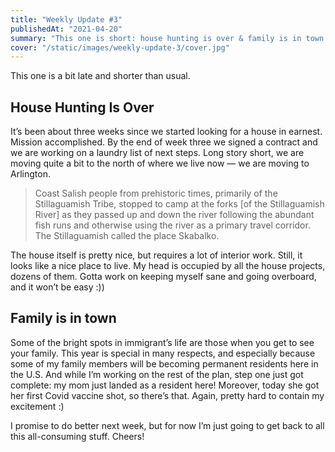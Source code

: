 ```yaml
---
title: "Weekly Update #3"
publishedAt: "2021-04-20"
summary: "This one is short: house hunting is over & family is in town!"
cover: "/static/images/weekly-update-3/cover.jpg"
---
```


This one is a bit late and shorter than usual. 

## House Hunting Is Over

It’s been about three weeks since we started looking for a house in earnest. Mission accomplished. By the end of week three we signed a contract and we are working on a laundry list of next steps. Long story short, we are moving quite a bit to the north of where we live now — we are moving to Arlington. 

> Coast Salish people from prehistoric times, primarily of the Stillaguamish Tribe, stopped to camp at the forks [of the Stillaguamish River] as they passed up and down the river following the abundant fish runs and otherwise using the river as a primary travel corridor. The Stillaguamish called the place Skabalko.

The house itself is pretty nice, but requires a lot of interior work. Still, it looks like a nice place to live. My head is occupied by all the house projects, dozens of them. Gotta work on keeping myself sane and going overboard, and it won’t be easy :))

## Family is in town

Some of the bright spots in immigrant’s life are those when you get to see your family. This year is special in many respects, and especially because some of my family members will be becoming permanent residents here in the U.S. And while I’m working on the rest of the plan, step one just got complete: my mom just landed as a resident here! Moreover, today she got her first Covid vaccine shot, so there’s that. Again, pretty hard to contain my excitement :)

I promise to do better next week, but for now I’m just going to get back to all this all-consuming stuff. Cheers!
